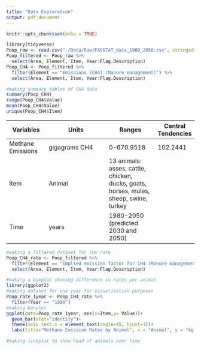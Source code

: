 ```yaml
---
title: "Data Exploration"
output: pdf_document
---
```


```r
knitr::opts_chunk$set(echo = TRUE)
```

```r
library(tidyverse)
Poop_raw <- read.csv("./Data/Raw/FAOSTAT_data_1980_2050.csv", stringsAsFactors = TRUE)
Poop_filtered <- Poop_raw %>% 
  select(Area, Element, Item, Year:Flag.Description)
Poop_CH4 <- Poop_filtered %>% 
  filter(Element == "Emissions (CH4) (Manure management)") %>% 
  select(Area, Element, Item, Year:Flag.Description)
```


```r
#making summary tables of CH4 data
summary(Poop_CH4)
range(Poop_CH4$Value)
mean(Poop_CH4$Value)
unique(Poop_CH4$Item)


```

**Variables** | **Units** | **Ranges** | **Central Tendencies**
----------------- | -------------------------- | --------------------- | ----------------
Methane Emissions | gigagrams CH4 | 0-670.9518  | 102.2441
Item | Animal | 13 animals: asses, cattle, chicken, ducks, goats, horses, mules, sheep, swine, turkey
Time | years | 1980-2050 (predicted 2030 and 2050)

```r
#making a filtered dataset for the rate
Poop_CH4_rate <- Poop_filtered %>% 
  filter(Element == "Implied emission factor for CH4 (Manure management)") %>% 
  select(Area, Element, Item, Year:Flag.Description)
```


```r
#making a boxplot showing difference in rates per animal
library(ggplot2)
#making dataset for one year for visualization purposes
Poop_rate_1year <- Poop_CH4_rate %>% 
  filter(Year == "1980")
#making barplot
ggplot(data=Poop_rate_1year, aes(x=Item,y= Value))+
  geom_bar(stat="identity")+
  theme(axis.text.x = element_text(angle=45, hjust=1))+
  labs(title="Methane Emission Rates by Animal", x = "Animal", y = "kg CH4/head")

#making lineplot to show head of animals over time

```


